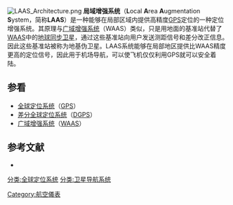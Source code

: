 [[File:LAAS_Architecture.png|right]]
'''局域增强系统'''（'''L'''ocal '''A'''rea '''A'''ugmentation '''S'''ystem，简称'''LAAS'''）是一种能够在局部区域内提供高精度[[GPS|GPS]]定位的一种定位增强系统。其原理与[[广域增强系统|广域增强系统]]（WAAS）类似，只是用地面的基准站代替了[[WAAS|WAAS]]中的[[地球同步卫星|地球同步卫星]]，通过这些基准站向用户发送测距信号和差分改正信息。因此这些基准站被称为地基伪卫星。LAAS系统能够在局部地区提供比WAAS精度更高的定位信号，因此用于机场导航，可以使飞机仅仅利用GPS就可以安全着陆。
==参看==
*[[全球定位系统|全球定位系统]]（[[GPS|GPS]]）
*[[差分全球定位系统|差分全球定位系统]]（[[DGPS|DGPS]]）
*[[广域增强系统|广域增强系统]]（[[WAAS|WAAS]]）

==参考文献==
*{{cite book zh |author=李征航 黄劲松|title=GPS测量与数据处理 |format=M |edition=1 |location=武汉 |publisher=武汉大学出版社 |date=2005 |pages=127 |id= ISBN 978-7-307-04443-2}}
{{tech-stub}}

{{卫星导航系统}}

[[分类:全球定位系统|分类:全球定位系统]]
[[分类:卫星导航系统|分类:卫星导航系统]]
[[Category:航空儀表|Category:航空儀表]]